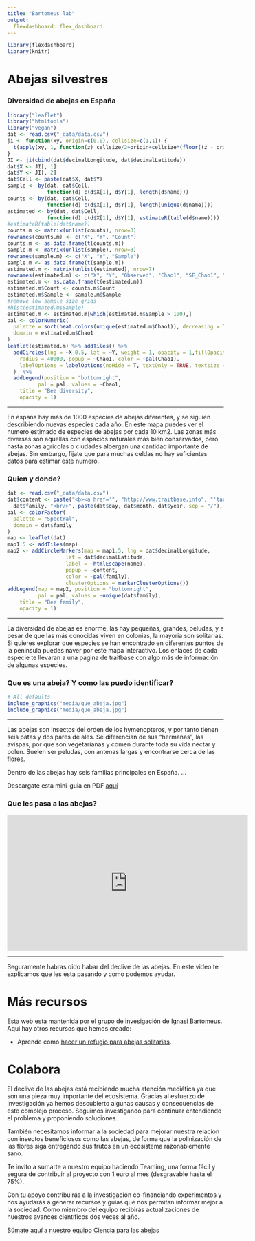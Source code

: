 ```yaml
---
title: "Bartomeus lab"
output: 
  flexdashboard::flex_dashboard
---
```


```r
library(flexdashboard)
library(knitr)
```

Abejas silvestres {.storyboard}
=========================================

### Diversidad de abejas en España

```r
library("leaflet")
library("htmltools")
library("vegan")
dat <- read.csv("_data/data.csv")
ji <- function(xy, origin=c(0,0), cellsize=c(1,1)) {
  t(apply(xy, 1, function(z) cellsize/2+origin+cellsize*(floor((z - origin)/cellsize))))
}
JI <- ji(cbind(dat$decimalLongitude, dat$decimalLatitude))
dat$X <- JI[, 1]
dat$Y <- JI[, 2]
dat$Cell <- paste(dat$X, dat$Y)
sample <- by(dat, dat$Cell, 
             function(d) c(d$X[1], d$Y[1], length(d$name)))
counts <- by(dat, dat$Cell, 
             function(d) c(d$X[1], d$Y[1], length(unique(d$name))))
estimated <- by(dat, dat$Cell, 
             function(d) c(d$X[1], d$Y[1], estimateR(table(d$name))))
#estimateR(table(dat$name))
counts.m <- matrix(unlist(counts), nrow=3)
rownames(counts.m) <- c("X", "Y", "Count")
counts.m <- as.data.frame(t(counts.m))
sample.m <- matrix(unlist(sample), nrow=3)
rownames(sample.m) <- c("X", "Y", "Sample")
sample.m <- as.data.frame(t(sample.m))
estimated.m <- matrix(unlist(estimated), nrow=7)
rownames(estimated.m) <- c("X", "Y", "Observed", "Chao1", "SE_Chao1", "ACE", "SE_ACE")
estimated.m <- as.data.frame(t(estimated.m))
estimated.m$Count <- counts.m$Count
estimated.m$Sample <- sample.m$Sample
#remove low sample size grids
#hist(estimated.m$Sample)
estimated.m <- estimated.m[which(estimated.m$Sample > 100),]
pal <- colorNumeric(
  palette = sort(heat.colors(unique(estimated.m$Chao1)), decreasing = TRUE),
  domain = estimated.m$Chao1
)
leaflet(estimated.m) %>% addTiles() %>%
  addCircles(lng = ~X-0.5, lat = ~Y, weight = 1, opacity = 1,fillOpacity = 0.5,
    radius = 40000, popup = ~Chao1, color = ~pal(Chao1),
    labelOptions = labelOptions(noHide = T, textOnly = TRUE, textsize = "2000px")
  )  %>%
  addLegend(position = "bottomright", 
          pal = pal, values = ~Chao1,
    title = "Bee diversity",
    opacity = 1)
```

*** 

En españa hay más de 1000 especies de abejas diferentes, y se siguien describiendo nuevas especies cada año. En este mapa puedes ver el numero estimado de especies de abejas por cada 10 km2. Las zonas más diversas son aquellas con espacios naturales más bien conservados, pero hasta zonas agricolas o ciudades albergan una cantidad importante de abejas. Sin embargo, fijate que para muchas celdas no hay suficientes datos para estimar este numero. 

### Quien y donde?

```r
dat <- read.csv("_data/data.csv")
dat$content <- paste("<b><a href='", "http://www.traitbase.info", "'target='_blank'>", dat$name, "</a></b>", "<br/>", 
  dat$family, "<br/>", paste(dat$day, dat$month, dat$year, sep = "/"), sep = "")
pal <- colorFactor(
  palette = "Spectral",
  domain = dat$family
)
map <- leaflet(dat)
map1.5 <- addTiles(map)
map2 <- addCircleMarkers(map = map1.5, lng = dat$decimalLongitude, 
                   lat = dat$decimalLatitude, 
                   label = ~htmlEscape(name),
                   popup = ~content,
                   color = ~pal(family),
                   clusterOptions = markerClusterOptions())
addLegend(map = map2, position = "bottomright", 
          pal = pal, values = ~unique(dat$family),
    title = "Bee family",
    opacity = 1)
```

*** 

La diversidad de abejas es enorme, las hay pequeñas, grandes, peludas, y a pesar de que las más conocidas viven en colonias, la mayoria son solitarias. Si quieres explorar que especies se han encontrado en diferentes puntos de la peninsula puedes naver por este mapa interactivo. Los enlaces de cada especie te llevaran a una pagina de traitbase con algo más de información de algunas especies.

### Que es una abeja? Y como las puedo identificar?

```r
# All defaults
include_graphics("media/que_abeja.jpg")
include_graphics("media/que_abeja.jpg")
```

*** 

Las abejas son insectos del orden de los hymenopteros, y por tanto tienen seis patas y dos pares de ales. Se diferencian de sus "hermanas", las avispas, por que son vegetarianas y comen durante toda su vida nectar y polen. Suelen ser peludas, con antenas largas y encontrarse cerca de las flores.   

Dentro de las abejas hay seis familias principales en España. ... 

Descargate esta mini-guia en PDF [aquí](link)

### Que les pasa a las abejas?

<!--html_preserve-->
<iframe width="560" height="315" src="https://www.youtube.com/watch?v=n5udBqq3qYg" frameborder="0" allowfullscreen></iframe>
<!--/html_preserve-->

*** 

Seguramente habras oido habar del declive de las abejas. En este video te explicamos que les esta pasando y como podemos ayudar.

Más recursos
=========================================

Esta web esta mantenida por el grupo de invesigación de [Ignasi Bartomeus](http://www.bartomeuslab.com). Aquí hay otros recursos que hemos creado:  

- Aprende como [hacer un refugio para abejas solitarias](https://www.youtube.com/watch?v=1JOVKWPSuLY).  

Colabora
=========================================

El declive de las abejas está recibiendo mucha atención mediática ya que son una pieza muy importante del ecosistema. Gracias al esfuerzo de investigación ya hemos descubierto algunas causas y consecuencias de este complejo proceso. Seguimos investigando para continuar entendiendo el problema y proponiendo soluciones.

También necesitamos informar a la sociedad para mejorar nuestra relación con insectos beneficiosos como las abejas, de forma que la polinización de las flores siga entregando sus frutos en un ecosistema razonablemente sano.

Te invito a sumarte a nuestro equipo haciendo Teaming, una forma fácil y segura de contribuir al proyecto con 1 euro al mes (desgravable hasta el 75%).

Con tu apoyo contribuirás a la investigación co-financiando experimentos y nos ayudarás a generar recursos y guías que nos permitan informar mejor a la sociedad. Como miembro del equipo recibirás actualizaciones de nuestros avances científicos dos veces al año.  

[Súmate aquí a nuestro equipo Ciencia para las abejas](https://www.teaming.net/cienciaparalasabejas)
